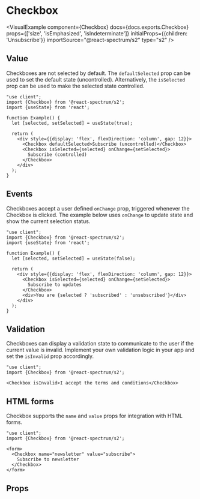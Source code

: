 

# Checkbox

<VisualExample
  component={Checkbox}
  docs={docs.exports.Checkbox}
  props={['size', 'isEmphasized', 'isIndeterminate']}
  initialProps={{children: 'Unsubscribe'}}
  importSource="@react-spectrum/s2"
  type="s2" />

## Value

Checkboxes are not selected by default. The `defaultSelected` prop can be used to set the default state (uncontrolled). Alternatively, the `isSelected` prop can be used to make the selected state controlled.

```tsx render hideImports
"use client";
import {Checkbox} from '@react-spectrum/s2';
import {useState} from 'react';

function Example() {
  let [selected, setSelected] = useState(true);

  return (
    <div style={{display: 'flex', flexDirection: 'column', gap: 12}}>
      <Checkbox defaultSelected>Subscribe (uncontrolled)</Checkbox>
      <Checkbox isSelected={selected} onChange={setSelected}>
        Subscribe (controlled)
      </Checkbox>
    </div>
  );
}
```

## Events

Checkboxes accept a user defined `onChange` prop, triggered whenever the Checkbox is clicked. The example below uses `onChange` to update state and show the current selection status.

```tsx render hideImports
"use client";
import {Checkbox} from '@react-spectrum/s2';
import {useState} from 'react';

function Example() {
  let [selected, setSelected] = useState(false);

  return (
    <div style={{display: 'flex', flexDirection: 'column', gap: 12}}>
      <Checkbox isSelected={selected} onChange={setSelected}>
        Subscribe to updates
      </Checkbox>
      <div>You are {selected ? 'subscribed' : 'unsubscribed'}</div>
    </div>
  );
}
```

## Validation

Checkboxes can display a validation state to communicate to the user if the current value is invalid. Implement your own validation logic in your app and set the `isInvalid` prop accordingly.

```tsx render hideImports
"use client";
import {Checkbox} from '@react-spectrum/s2';

<Checkbox isInvalid>I accept the terms and conditions</Checkbox>
```

## HTML forms

Checkbox supports the `name` and `value` props for integration with HTML forms.

```tsx render hideImports
"use client";
import {Checkbox} from '@react-spectrum/s2';

<form>
  <Checkbox name="newsletter" value="subscribe">
    Subscribe to newsletter
  </Checkbox>
</form>
```

## Props

<PropTable component={docs.exports.Checkbox} links={docs.links} />
